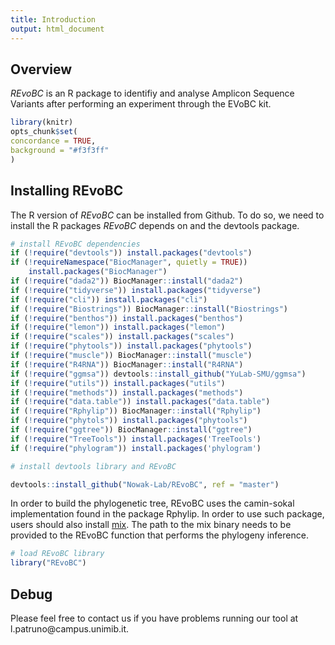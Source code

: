 ---
title: Introduction
output: html_document
---

## Overview

*REvoBC* is an R package to identifiy and analyse Amplicon Sequence Variants after performing an experiment through the EVoBC kit. 

```{r include=FALSE}
library(knitr)
opts_chunk$set(
concordance = TRUE,
background = "#f3f3ff"
)
```

## Installing REvoBC

The R version of *REvoBC* can be installed from Github. To do so, we need to install the R packages *REvoBC* depends on and the devtools package. 


```{r eval=FALSE}
# install REvoBC dependencies
if (!require("devtools")) install.packages("devtools")
if (!requireNamespace("BiocManager", quietly = TRUE))
    install.packages("BiocManager")
if (!require("dada2")) BiocManager::install("dada2")
if (!require("tidyverse")) install.packages("tidyverse")
if (!require("cli")) install.packages("cli")
if (!require("Biostrings")) BiocManager::install("Biostrings")
if (!require("benthos")) install.packages("benthos")
if (!require("lemon")) install.packages("lemon")
if (!require("scales")) install.packages("scales")
if (!require("phytools")) install.packages("phytools")
if (!require("muscle")) BiocManager::install("muscle")
if (!require("R4RNA")) BiocManager::install("R4RNA")
if (!require("ggmsa")) devtools::install_github("YuLab-SMU/ggmsa")
if (!require("utils")) install.packages("utils")
if (!require("methods")) install.packages("methods")
if (!require("data.table")) install.packages("data.table")
if (!require("Rphylip")) BiocManager::install("Rphylip")
if (!require("phytols")) install.packages("phytools")
if (!require("ggtree")) BiocManager::install("ggtree")
if (!require("TreeTools")) install.packages('TreeTools')
if (!require("phylogram")) install.packages('phylogram')

# install devtools library and REvoBC

devtools::install_github("Nowak-Lab/REvoBC", ref = "master")
```

In order to build the phylogenetic tree, REvoBC uses the camin-sokal implementation found in the package Rphylip. In order to use such package, users should also install [mix](https://evolution.genetics.washington.edu/phylip.html).
The path to the mix binary needs to be provided to the REvoBC function that performs the phylogeny inference.

```{r eval=FALSE}
# load REvoBC library
library("REvoBC")
```

## Debug

Please feel free to contact us if you have problems running our tool at l.patruno@campus.unimib.it. 
